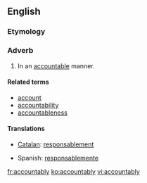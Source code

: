 ==English==

===Etymology===
{{suffix|accountable|ly}}

===Adverb===
{{en-adv}}

# In an [[accountable]] manner.

====Related terms====
* [[account]]
* [[accountability]]
* [[accountableness]]

====Translations====
{{trans-top|in an accountable manner}}
* [[Catalan]]: [[responsablement]]
{{trans-mid}}
* Spanish: [[responsablemente]]
{{trans-bottom}}

[[fr:accountably]]
[[ko:accountably]]
[[vi:accountably]]